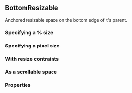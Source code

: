 

<CommonHeader />

<Meta of={BottomResizableStories} />

## BottomResizable

Anchored resizable space on the bottom edge of it's parent.

### Specifying a % size

<Canvas>
  <Story of={BottomResizableStories.Default} />
</Canvas>

### Specifying a pixel size

<Canvas>
  <Story of={BottomResizableStories.DefaultPx} />
</Canvas>

### With resize contraints

<Canvas>
  <Story of={BottomResizableStories.WithResizeConstraints} />
</Canvas>

### As a scrollable space

<Canvas>
  <Story of={BottomResizableStories.Scrollable} />
</Canvas>

### Properties

<Story of={BottomResizableStories.Properties} />
